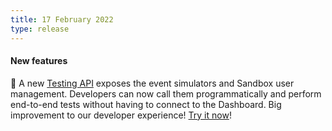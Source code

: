 ```yaml
---
title: 17 February 2022
type: release
---
```


<h4>New features</h4>

🦺 A new [Testing API](/developers/tools/testing-api) exposes the event simulators and Sandbox user management. Developers can now call them programmatically and perform end-to-end tests without having to connect to the Dashboard. Big improvement to our developer experience! [Try it now](https://explorer.swan.io/?tab=test-api)!
